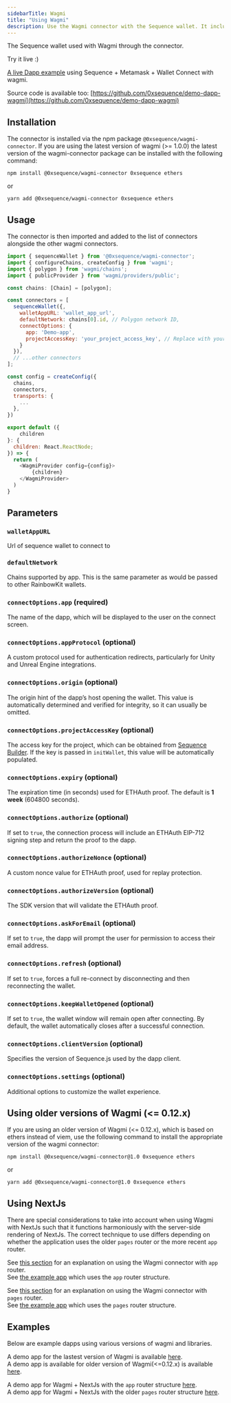 ---
sidebarTitle: Wagmi
title: "Using Wagmi"
description: Use the Wagmi connector with the Sequence wallet. It includes installation instructions, usage details, parameters, and examples for different versions of Wagmi.
---

The Sequence wallet used with Wagmi through the connector.

<Note>
Try it live :)

[A live Dapp example](https://0xsequence.github.io/demo-dapp-wagmi/) using Sequence + Metamask + Wallet Connect with wagmi.

Source code is available too: [https://github.com/0xsequence/demo-dapp-wagmi](https://github.com/0xsequence/demo-dapp-wagmi)
</Note>

## Installation

The connector is installed via the npm package `@0xsequence/wagmi-connector`. If you are using the latest version of wagmi (>= 1.0.0) the latest version of the wagmi-connector package can be installed with the following command:

```shell
npm install @0xsequence/wagmi-connector 0xsequence ethers
```

or

```shell
yarn add @0xsequence/wagmi-connector 0xsequence ethers
```

## Usage

The connector is then imported and added to the list of connectors alongside the other wagmi connectors.

```js
import { sequenceWallet } from '@0xsequence/wagmi-connector';
import { configureChains, createConfig } from 'wagmi';
import { polygon } from 'wagmi/chains';
import { publicProvider } from 'wagmi/providers/public';

const chains: [Chain] = [polygon];

const connectors = [
  sequenceWallet({,
    walletAppURL: 'wallet_app_url',
    defaultNetwork: chains[0].id, // Polygon network ID,
    connectOptions: {
      app: 'Demo-app',
      projectAccessKey: 'your_project_access_key', // Replace with your actual project access key
    }
  }),
  // ...other connectors
];

const config = createConfig({
  chains,
  connectors,
  transports: {
    ...
  },
})

export default ({
    children
}: {
  children: React.ReactNode;
}) => {
  return (
    <WagmiProvider config={config}>
        {children}
    </WagmiProvider>
  )
}
```

## Parameters

### `walletAppURL`
Url of sequence wallet to connect to

### `defaultNetwork`
Chains supported by app. This is the same parameter as would be passed to other RainbowKit wallets.

### `connectOptions.app` (required)  
The name of the dapp, which will be displayed to the user on the connect screen.

### `connectOptions.appProtocol` (optional)  
A custom protocol used for authentication redirects, particularly for Unity and Unreal Engine integrations.

### `connectOptions.origin` (optional)  
The origin hint of the dapp’s host opening the wallet. This value is automatically determined and verified for integrity, so it can usually be omitted.

### `connectOptions.projectAccessKey` (optional)  
The access key for the project, which can be obtained from [Sequence Builder](https://sequence.build). If the key is passed in `initWallet`, this value will be automatically populated.

### `connectOptions.expiry` (optional)  
The expiration time (in seconds) used for ETHAuth proof. The default is **1 week** (604800 seconds).

### `connectOptions.authorize` (optional)  
If set to `true`, the connection process will include an ETHAuth EIP-712 signing step and return the proof to the dapp.

### `connectOptions.authorizeNonce` (optional)  
A custom nonce value for ETHAuth proof, used for replay protection.

### `connectOptions.authorizeVersion` (optional)  
The SDK version that will validate the ETHAuth proof.

### `connectOptions.askForEmail` (optional)  
If set to `true`, the dapp will prompt the user for permission to access their email address.

### `connectOptions.refresh` (optional)  
If set to `true`, forces a full re-connect by disconnecting and then reconnecting the wallet.

### `connectOptions.keepWalletOpened` (optional)  
If set to `true`, the wallet window will remain open after connecting. By default, the wallet automatically closes after a successful connection.

### `connectOptions.clientVersion` (optional)  
Specifies the version of Sequence.js used by the dapp client.

### `connectOptions.settings` (optional)  
Additional options to customize the wallet experience.

## Using older versions of Wagmi (\<\= 0.12.x)

If you are using an older version of Wagmi (\<\= 0.12.x), which is based on ethers instead of viem, use the following command to install the appropriate version of the wagmi connector:

```shell
npm install @0xsequence/wagmi-connector@1.0 0xsequence ethers
```

or

```shell
yarn add @0xsequence/wagmi-connector@1.0 0xsequence ethers
```

## Using NextJs

There are special considerations to take into account when using Wagmi with NextJs such that it functions harmoniously with the server-side rendering of NextJs.
The correct technique to use differs depending on whether the application uses the older `pages` router or the more recent `app` router.

See [this section](https://docs.sequence.xyz/wallet/connectors/FAQ/#how-do-i-use-a-wallet-library-and-connector-with-nextjs-using-the-app-directory-version-13-and-above-only) for an explanation on using the Wagmi connector with `app` router.  
See [the example app](https://github.com/0xsequence/demo-dapp-wagmi-next/tree/use-client-method) which uses the `app` router structure.

See [this section](https://docs.sequence.xyz/wallet/connectors/FAQ/#how-do-i-use-a-wallet-library-and-connector-with-nextjs-using-the-pages-directory-all-versions-of-nextjs) for an explanation on using the Wagmi connector with `pages` router.  
See [the example app](https://github.com/0xsequence/demo-dapp-wagmi-next/tree/mount-hook) which uses the `pages` router structure.

## Examples

Below are example dapps using various versions of wagmi and libraries.

A demo app for the lastest version of Wagmi is available [here](https://github.com/0xsequence/demo-dapp-wagmi/tree/wagmi-1-0-0).  
A demo app is available for older version of Wagmi(\<\=0.12.x) is available [here](https://github.com/0xsequence/demo-dapp-wagmi/tree/wagmi-0-12-x).

A demo app for Wagmi + NextJs with the `app` router structure [here](https://github.com/0xsequence/demo-dapp-wagmi-next/tree/use-client-method).  
A demo app for Wagmi + NextJs with the older `pages` router structure [here](https://github.com/0xsequence/demo-dapp-wagmi-next/tree/mount-hook).
